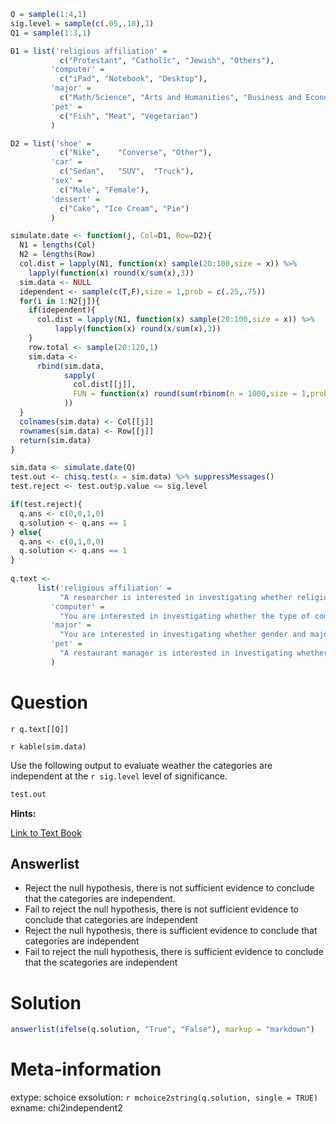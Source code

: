 ```r

Q = sample(1:4,1)
sig.level = sample(c(.05,.10),1)
Q1 = sample(1:3,1)

D1 = list('religious affiliation' = 
           c("Protestant", "Catholic", "Jewish", "Others"),
         'computer' = 
           c("iPad", "Notebook", "Desktop"),
         'major' = 
           c("Math/Science", "Arts and Humanities", "Business and Economics", "Others"),
         'pet' = 
           c("Fish", "Meat", "Vegetarian")
         )

D2 = list('shoe' = 
           c("Nike",	"Converse",	"Other"),
         'car' = 
           c("Sedan",	"SUV",	"Truck"),
         'sex' = 
           c("Male", "Female"),
         'dessert' = 
           c("Cake", "Ice Cream", "Pie")
         )

simulate.date <- function(j, Col=D1, Row=D2){
  N1 = lengths(Col)
  N2 = lengths(Row)
  col.dist = lapply(N1, function(x) sample(20:100,size = x)) %>% 
    lapply(function(x) round(x/sum(x),3))
  sim.data <- NULL
  idependent <- sample(c(T,F),size = 1,prob = c(.25,.75))
  for(i in 1:N2[j]){
    if(idependent){
      col.dist = lapply(N1, function(x) sample(20:100,size = x)) %>% 
          lapply(function(x) round(x/sum(x),3))
    }
    row.total <- sample(20:120,1)
    sim.data <- 
      rbind(sim.data,
            sapply(
              col.dist[[j]],
              FUN = function(x) round(sum(rbinom(n = 1000,size = 1,prob = x))/1000*row.total)
            ))
  }
  colnames(sim.data) <- Col[[j]]
  rownames(sim.data) <- Row[[j]]
  return(sim.data)
}

sim.data <- simulate.date(Q)
test.out <- chisq.test(x = sim.data) %>% suppressMessages()
test.reject <- test.out$p.value <= sig.level

if(test.reject){
  q.ans <- c(0,0,1,0)
  q.solution <- q.ans == 1
} else{
  q.ans <- c(0,1,0,0)
  q.solution <- q.ans == 1
}  
    
q.text <- 
      list('religious affiliation' = 
           "A researcher is interested in investigating whether religious affiliation and the brand of sneakers that people wear are dependent. The table below shows the results of a survey.",
         'computer' = 
           "You are interested in investigating whether the type of computer a person primarily uses and the type of car they drive are dependent. The table below shows the results of a survey.",
         'major' = 
           "You are interested in investigating whether gender and major are independent at your college. The table below shows the results of a survey.",
         'pet' = 
           "A restaurant manager is interested in investigating whether the main course ordered and the dessert ordered are dependent. The table below shows the results of a survey."
         )

```


Question
========

`r q.text[[Q]]`

`r kable(sim.data)`


Use the following output to evaluate weather the categories are independent at the `r sig.level` level of significance.

```r
test.out
```



**Hints:**

[Link to Text Book](https://stats.libretexts.org/Bookshelves/Applied_Statistics/Book:_Learning_Statistics_with_R_-_A_tutorial_for_Psychology_Students_and_other_Beginners_(Navarro)/12:_Categorical_Data_Analysis/12.02:_The_2_test_of_independence_(or_association)){target="blank"}

Answerlist
----------
* Reject the null hypothesis, there is not sufficient evidence to conclude that the categories are independent.
* Fail to reject the null hypothesis, there is not sufficient evidence to conclude that categories are independent 
* Reject the null hypothesis, there is sufficient evidence to conclude that categories are independent 
* Fail to reject the null hypothesis, there is sufficient evidence to conclude that the scategories are independent 

Solution
========

```r
answerlist(ifelse(q.solution, "True", "False"), markup = "markdown")
```

Meta-information
================
extype: schoice
exsolution: `r mchoice2string(q.solution, single = TRUE)`
exname: chi2independent2


